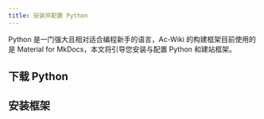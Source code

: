 ```yaml
---
title: 安装并配置 Python
---
```


Python 是一门强大且相对适合编程新手的语言，Ac-Wiki 的构建框架目前使用的是 Material for MkDocs，本文将引导您安装与配置 Python
和建站框架。

## 下载 Python

## 安装框架